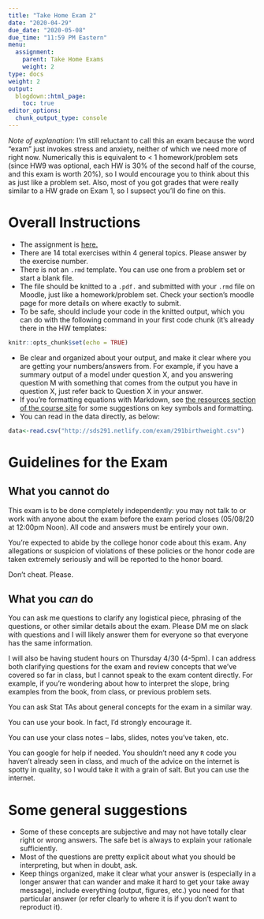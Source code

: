 ```yaml
---
title: "Take Home Exam 2"
date: "2020-04-29"
due_date: "2020-05-08"
due_time: "11:59 PM Eastern"
menu:
  assignment:
    parent: Take Home Exams
    weight: 2
type: docs
weight: 2
output:
  blogdown::html_page:
    toc: true
editor_options: 
  chunk_output_type: console
---
```


*Note of explanation*: I'm still reluctant to call this an exam because the word "exam" just invokes stress and anxiety, neither of which we need more of right now.  Numerically this is equivalent to < 1 homework/problem sets (since HW9 was optional, each HW is 30% of the second half of the course, and this exam is worth 20%), so I would encourage you to think about this as just like a problem set.  Also, most of you got grades that were really similar to a HW grade on Exam 1, so I supsect you'll do fine on this.

# Overall Instructions

- The assignment is [here.](http://sds291.netlify.com/exam/take-home-exam-2.html) 
- There are 14 total exercises within 4 general topics. Please answer by the exercise number.
- There is not an `.rmd` template. You can use one from a problem set or start a blank file.
- The file should be knitted to a `.pdf.` and submitted with your `.rmd` file on Moodle, just like a homework/problem set.  Check your section's moodle page for more details on where exactly to submit.
- To be safe, should include your code in the knitted output, which you can do with the following command in your first code chunk (it's already there in the HW templates:

```r
knitr::opts_chunk$set(echo = TRUE)
```

- Be clear and organized about your output, and make it clear where you are getting your numbers/answers from. For example, if you have a summary output of a model under question X, and you answering question M with something that comes from the output you have in question X, just refer back to Question X in your answer.
- If you're formatting equations with Markdown, see [the resources section of the course site](https://sds291.netlify.com/resources/equations/) for some suggestions on key symbols and formatting.
- You can read in the data directly, as below:

```r
data<-read.csv("http://sds291.netlify.com/exam/291birthweight.csv")
```


# Guidelines for the Exam

## What you cannot do

This exam is to be done completely independently: you may not talk to or work with anyone about the exam before the exam period closes (05/08/20 at 12:00pm Noon). All code and answers must be entirely your own.

You're expected to abide by the college honor code about this exam.  Any allegations or suspicion of violations of these policies or the honor code are taken extremely seriously and will be reported to the honor board.

Don't cheat. Please.

## What you *can* do

You can ask me questions to clarify any logistical piece, phrasing of the questions, or other similar details about the exam.  Please DM me on slack with questions and I will likely answer them for everyone so that everyone has the same information.

I will also be having student hours on Thursday 4/30 (4-5pm). I can address both clarifying questions for the exam and review concepts that we've covered so far in class, but I cannot speak to the exam content directly. For example, if you're wondering about how to interpret the slope, bring examples from the book, from class, or previous problem sets. 

You can ask Stat TAs about general concepts for the exam in a similar way.

You can use your book.  In fact, I'd strongly encourage it.

You can use your class notes -- labs, slides, notes you've taken, etc.

You can google for help if needed. You shouldn't need any `R` code you haven't already seen in class, and much of the advice on the internet is spotty in quality, so I would take it with a grain of salt. But you can use the internet. 

# Some general suggestions

- Some of these concepts are subjective and may not have totally clear right or wrong answers. The safe bet is always to explain your rationale sufficiently.
- Most of the questions are pretty explicit about what you should be interpreting, but when in doubt, ask.
- Keep things organized, make it clear what your answer is (especially in a longer answer that can wander and make it hard to get your take away message), include everything (output, figures, etc.) you need for that particular answer (or refer clearly to where it is if you don't want to reproduct it).


